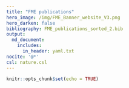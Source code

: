 ```yaml
---
title: "FME publications"
hero_image: /img/FME_Banner_website_V3.png
hero_darken: false
bibliography: FME_publications_sorted_2.bib
output: 
  md_document:
    includes:
      in_header: yaml.txt
nocite: '@*'
csl: nature.csl
---
```



```r
knitr::opts_chunk$set(echo = TRUE)
```
